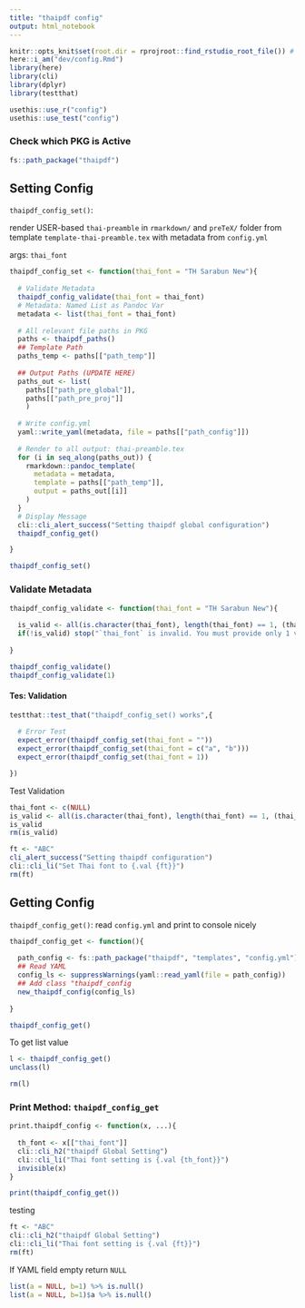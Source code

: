 ```yaml
---
title: "thaipdf config"
output: html_notebook
---
```


```r
knitr::opts_knit$set(root.dir = rprojroot::find_rstudio_root_file()) # Set WD to Root
here::i_am("dev/config.Rmd")
library(here)
library(cli)
library(dplyr)
library(testthat)
```

```r
usethis::use_r("config")
usethis::use_test("config")
```

### Check which PKG is Active

```r
fs::path_package("thaipdf") 
```


## Setting Config

`thaipdf_config_set()`:

render USER-based `thai-preamble` in `rmarkdown/` and `preTeX/` folder from template `template-thai-preamble.tex` with metadata from `config.yml`

args: `thai_font`

```r
thaipdf_config_set <- function(thai_font = "TH Sarabun New"){
  
  # Validate Metadata
  thaipdf_config_validate(thai_font = thai_font)
  # Metadata: Named List as Pandoc Var
  metadata <- list(thai_font = thai_font)
    
  # All relevant file paths in PKG
  paths <- thaipdf_paths()
  ## Template Path
  paths_temp <- paths[["path_temp"]]
  
  ## Output Paths (UPDATE HERE)
  paths_out <- list(
    paths[["path_pre_global"]],
    paths[["path_pre_proj"]]
    )
  
  # Write config.yml
  yaml::write_yaml(metadata, file = paths[["path_config"]])
  
  # Render to all output: thai-preamble.tex
  for (i in seq_along(paths_out)) {
    rmarkdown::pandoc_template(
      metadata = metadata,
      template = paths[["path_temp"]],
      output = paths_out[[i]]
    )
  }
  # Display Message
  cli::cli_alert_success("Setting thaipdf global configuration")
  thaipdf_config_get()

}

thaipdf_config_set()
```

### Validate Metadata

```r
thaipdf_config_validate <- function(thai_font = "TH Sarabun New"){
    
  is_valid <- all(is.character(thai_font), length(thai_font) == 1, (thai_font != ""))
  if(!is_valid) stop("`thai_font` is invalid. You must provide only 1 valid Thai font name.", call. = FALSE)
  
}

thaipdf_config_validate()
thaipdf_config_validate(1)
```
#### Tes: Validation

```r
testthat::test_that("thaipdf_config_set() works",{
  
  # Error Test
  expect_error(thaipdf_config_set(thai_font = ""))
  expect_error(thaipdf_config_set(thai_font = c("a", "b")))
  expect_error(thaipdf_config_set(thai_font = 1))

})
```



Test Validation

```r
thai_font <- c(NULL)
is_valid <- all(is.character(thai_font), length(thai_font) == 1, (thai_font != ""))
is_valid
rm(is_valid)
```


```r
ft <- "ABC"
cli_alert_success("Setting thaipdf configuration")
cli::cli_li("Set Thai font to {.val {ft}}")
rm(ft)
```



## Getting Config

`thaipdf_config_get()`: read `config.yml` and print to console nicely

```r
thaipdf_config_get <- function(){
  
  path_config <- fs::path_package("thaipdf", "templates", "config.yml")
  ## Read YAML
  config_ls <- suppressWarnings(yaml::read_yaml(file = path_config))
  ## Add class "thaipdf_config
  new_thaipdf_config(config_ls)
  
}

thaipdf_config_get()
```

To get list value

```r
l <- thaipdf_config_get()
unclass(l)

rm(l)
```



### Print Method: `thaipdf_config_get`

```r
print.thaipdf_config <- function(x, ...){
  
  th_font <- x[["thai_font"]]
  cli::cli_h2("thaipdf Global Setting")
  cli::cli_li("Thai font setting is {.val {th_font}}")
  invisible(x)
}

print(thaipdf_config_get())
```

testing

```r
ft <- "ABC"
cli::cli_h2("thaipdf Global Setting")
cli::cli_li("Thai font setting is {.val {ft}}")
rm(ft)
```



If YAML field empty return `NULL`

```r
list(a = NULL, b=1) %>% is.null()
list(a = NULL, b=1)$a %>% is.null()
```



